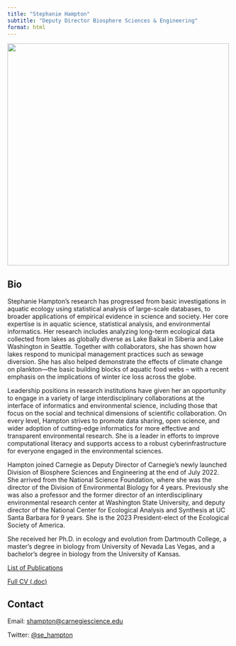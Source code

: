 ```yaml
---
title: "Stephanie Hampton"
subtitle: "Deputy Director Biosphere Sciences & Engineering"
format: html
---
```


![](images/Hampton_6.jpg){fig-alt="Stephanie Hampton" width=500px}

## Bio

Stephanie Hampton’s research has progressed from basic investigations in aquatic ecology using statistical analysis of large-scale databases, to broader applications of empirical evidence in science and society. Her core expertise is in aquatic science, statistical analysis, and environmental informatics. Her research includes analyzing long-term ecological data collected from lakes as globally diverse as Lake Baikal in Siberia and Lake Washington in Seattle. Together with collaborators, she has shown how lakes respond to municipal management practices such as sewage diversion. She has also helped demonstrate the effects of climate change on plankton—the basic building blocks of aquatic food webs – with a recent emphasis on the implications of winter ice loss across the globe.

Leadership positions in research institutions have given her an opportunity to engage in a variety of large interdisciplinary collaborations at the interface of informatics and environmental science, including those that focus on the social and technical dimensions of scientific collaboration. On every level, Hampton strives to promote data sharing, open science, and wider adoption of cutting-edge informatics for more effective and transparent environmental research. She is a leader in efforts to improve computational literacy and supports access to a robust cyberinfrastructure for everyone engaged in the environmental sciences.

Hampton joined Carnegie as Deputy Director of Carnegie’s newly launched Division of Biosphere Sciences and Engineering at the end of July 2022. She arrived from the National Science Foundation, where she was the director of the Division of Environmental Biology for 4 years. Previously she was also a professor and the former director of an interdisciplinary environmental research center at Washington State University, and deputy director of the National Center for Ecological Analysis and Synthesis at UC Santa Barbara for 9 years. She is the 2023 President-elect of the Ecological Society of America.

She received her Ph.D. in ecology and evolution from Dartmouth College, a master’s degree in biology from University of Nevada Las Vegas, and a bachelor’s degree in biology from the University of Kansas.

[List of Publications](seh_pubs.qmd)

[Full CV (.doc)](notqmddocs/HamptonCV_20230821.doc)

## Contact
Email: [shampton@carnegiescience.edu](mailto:shampton@carnegiescience.edu)

Twitter: [@se_hampton](https://www.twitter.com/se_hampton)
